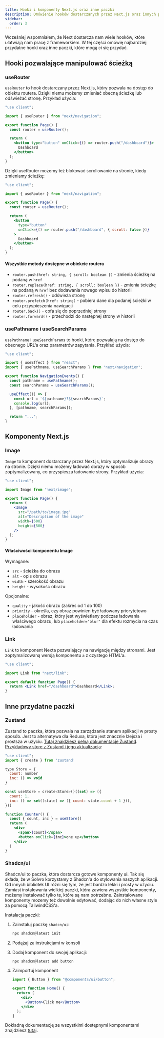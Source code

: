 ```yaml
---
title: Hooki i komponenty Next.js oraz inne paczki
description: Omówienie hooków dostarczanych przez Next.js oraz innych przydatnych paczek.
sidebar:
  order: 3
---
```


Wcześniej wspomniałem, że Next dostarcza nam wiele hooków, które ułatwiają nam pracę z frameworkiem. W tej części omówię najbardziej przydatne hooki oraz inne paczki, które mogą ci się przydać.

## Hooki pozwalające manipulować ścieżką

### useRouter

`useRouter` to hook dostarczany przez Next.js, który pozwala na dostęp do obiektu routera. Dzięki niemu możemy zmieniać obecną ścieżkę lub odświeżać stronę. Przykład użycia:

```jsx
"use client";

import { useRouter } from "next/navigation";

export function Page() {
  const router = useRouter();

  return (
    <button type="button" onClick={() => router.push("/dashboard")}>
      Dashboard
    </button>
  );
}
```

Dzięki useRouter mozemy też blokować scrollowanie na stronie, kiedy zmieniamy ścieżkę:

```jsx
"use client";

import { useRouter } from "next/navigation";

export function Page() {
  const router = useRouter();

  return (
    <button
      type="button"
      onClick={() => router.push("/dashboard", { scroll: false })}
    >
      Dashboard
    </button>
  );
}
```

#### Wszystkie metody dostępne w obiekcie routera

- `router.push(href: string, { scroll: boolean })` - zmienia ścieżkę na podaną w `href`
- `router.replace(href: string, { scroll: boolean })` - zmienia ścieżkę na podaną w `href` bez dodawania nowego wpisu do historii
- `router.refresh()` - odświeża stronę
- `router.prefetch(href: string)` - pobiera dane dla podanej ścieżki w celu przyspieszenia nawigacji
- `router.back()` - cofa się do poprzedniej strony
- `router.forward()` - przechodzi do następnej strony w historii

### usePathname i useSearchParams

`usePathname` i `useSearchParams` to hooki, które pozwalają na dostęp do obecnego URL'a oraz parametrów zapytania. Przykład użycia:

```jsx
"use client";

import { useEffect } from "react";
import { usePathname, useSearchParams } from "next/navigation";

export function NavigationEvents() {
  const pathname = usePathname();
  const searchParams = useSearchParams();

  useEffect(() => {
    const url = `${pathname}?${searchParams}`;
    console.log(url);
  }, [pathname, searchParams]);

  return "...";
}
```

## Komponenty Next.js

### Image

`Image` to komponent dostarczany przez Next.js, który optymalizuje obrazy na stronie. Dzięki niemu możemy ładować obrazy w sposób zoptymalizowany, co przyspiesza ładowanie strony. Przykład użycia:

```jsx
"use client";

import Image from "next/image";

export function Page() {
  return (
    <Image
      src="/path/to/image.jpg"
      alt="Description of the image"
      width={500}
      height={500}
    />
  );
}
```

#### Właściwości komponentu Image

Wymagane:

- `src` - ścieżka do obrazu
- `alt` - opis obrazu
- `width` - szerokość obrazu
- `height` - wysokość obrazu

Opcjonalne:

- `quality` - jakość obrazu (zakres od 1 do 100)
- `priority` - określa, czy obraz powinien być ładowany priorytetowo
- `placeholder` - obraz, który jest wyświetlany podczas ładowania właściwego obrazu, lub `placeholder="blur"` dla efektu rozmycia na czas ładowania

### Link

`Link` to komponent Nexta pozwalający na nawigację między stronami. Jest zoptymalizowaną wersją komponentu `a` z czystego HTML'a.

```jsx
"use client";

import Link from "next/link";

export default function Page() {
  return <Link href="/dashboard">Dashboard</Link>;
}
```

## Inne przydatne paczki

### Zustand

Zustand to paczka, która pozwala na zarządzanie stanem aplikacji w prosty sposób. Jest to alternatywa dla Reduxa, która jest znacznie lżejsza i prostsza w użyciu. [Tutaj znajdziesz pełną dokumentację Zustand](https://zustand.docs.pmnd.rs/getting-started/introduction). [Przykładowy store z Zustand i jego aktualizacja](https://zustand-demo.pmnd.rs/):

```jsx
"use client";
import { create } from 'zustand'

type Store = {
  count: number
  inc: () => void
}

const useStore = create<Store>()((set) => ({
  count: 1,
  inc: () => set((state) => ({ count: state.count + 1 })),
}))

function Counter() {
  const { count, inc } = useStore()
  return (
    <div>
      <span>{count}</span>
      <button onClick={inc}>one up</button>
    </div>
  )
}
```

### Shadcn/ui

Shadcn/ui to paczka, która dostarcza gotowe komponenty ui. Tak się składa, że w Solvro korzystamy z Shadcn'a do stylowania naszych aplikacji. Od innych bibliotek UI różni się tym, że jest bardzo lekki i prosty w użyciu. Zamiast instalowania wielkiej paczki, która zawiera wszystkie komponenty, możemy instalować tylko te, które są nam potrzebne. Zainstalowane komponenty mozemy też dowolnie edytować, dodając do nich własne style za pomocą TailwindCSS'a.

Instalacja paczki:


<Steps>

1. Zainstaluj paczkę `shadcn/ui`:

   ```bash
   npx shadcn@latest init
   ```

2. Podążaj za instrukcjami w konsoli

3. Dodaj komponent do swojej aplikacji:

   ```bash
   npx shadcn@latest add button
   ```

4. Zaimportuj komponent

   ```jsx
   import { Button } from "@components/ui/button";

   export function Home() {
     return (
       <div>
         <Button>Click me</Button>
       </div>
     );
   }
   ```

</Steps>

Dokładną dokumentację ze wszystkimi dostępnymi komponentami znajdziesz [tutaj](https://ui.shadcn.com/docs).
